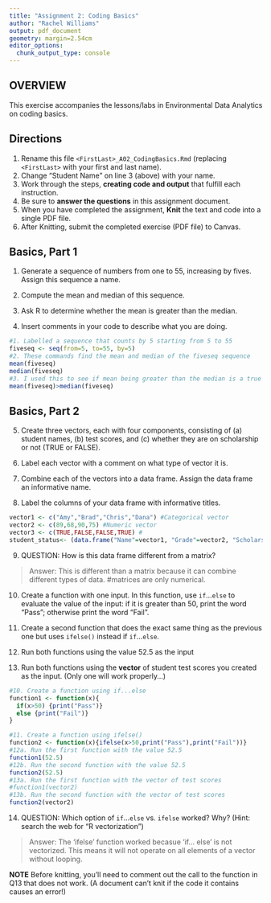 ```yaml
---
title: "Assignment 2: Coding Basics"
author: "Rachel Williams"
output: pdf_document
geometry: margin=2.54cm
editor_options: 
  chunk_output_type: console
---
```


## OVERVIEW

This exercise accompanies the lessons/labs in Environmental Data Analytics on coding basics.

## Directions

1.  Rename this file `<FirstLast>_A02_CodingBasics.Rmd` (replacing `<FirstLast>` with your first and last name).
2.  Change "Student Name" on line 3 (above) with your name.
3.  Work through the steps, **creating code and output** that fulfill each instruction.
4.  Be sure to **answer the questions** in this assignment document.
5.  When you have completed the assignment, **Knit** the text and code into a single PDF file.
6.  After Knitting, submit the completed exercise (PDF file) to Canvas.

## Basics, Part 1

1.  Generate a sequence of numbers from one to 55, increasing by fives. Assign this sequence a name.

2.  Compute the mean and median of this sequence.

3.  Ask R to determine whether the mean is greater than the median.

4.  Insert comments in your code to describe what you are doing.

```r
#1. Labelled a sequence that counts by 5 starting from 5 to 55
fiveseq <- seq(from=5, to=55, by=5)
#2. These commands find the mean and median of the fiveseq sequence
mean(fiveseq)
median(fiveseq)
#3. I used this to see if mean being greater than the median is a true statement
mean(fiveseq)>median(fiveseq)
```

## Basics, Part 2

5.  Create three vectors, each with four components, consisting of (a) student names, (b) test scores, and (c) whether they are on scholarship or not (TRUE or FALSE).

6.  Label each vector with a comment on what type of vector it is.

7.  Combine each of the vectors into a data frame. Assign the data frame an informative name.

8.  Label the columns of your data frame with informative titles.

```r
vector1 <- c("Amy","Brad","Chris","Dana") #Categorical vector
vector2 <- c(89,68,90,75) #Numeric vector
vector3 <- c(TRUE,FALSE,FALSE,TRUE) #
student_status<- (data.frame("Name"=vector1, "Grade"=vector2, "Scholarship"=vector3))

```

9.  QUESTION: How is this data frame different from a matrix?

> Answer: This is different than a matrix because it can combine different types of data.
#matrices are only numerical. 

10. Create a function with one input. In this function, use `if`...`else` to evaluate the value of the input: if it is greater than 50, print the word "Pass"; otherwise print the word "Fail". 

11. Create a second function that does the exact same thing as the previous one but uses `ifelse()` instead if `if`...`else `. 

12. Run both functions using the value 52.5 as the input

13. Run both functions using the **vector** of student test scores you created as the input. (Only one will work properly...)

```r
#10. Create a function using if...else
function1 <- function(x){
  if(x>50) {print("Pass")} 
  else {print("Fail")}
}

#11. Create a function using ifelse()
function2 <- function(x){ifelse(x>50,print("Pass"),print("Fail"))}
#12a. Run the first function with the value 52.5
function1(52.5)
#12b. Run the second function with the value 52.5
function2(52.5)
#13a. Run the first function with the vector of test scores
#function1(vector2)
#13b. Run the second function with the vector of test scores
function2(vector2)
```

14. QUESTION: Which option of `if`...`else` vs. `ifelse` worked? Why? (Hint: search the web for "R vectorization")

> Answer: The 'ifelse' function worked becasue 'if... else' is not vectorized. This 
means it will not operate on all elements of a vector without looping. 


**NOTE** Before knitting, you'll need to comment out the call to the function in Q13 that does not work. (A document can't knit if the code it contains causes an error!)